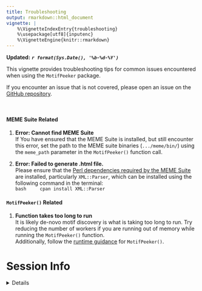 ```yaml
---
title: Troubleshooting
output: rmarkdown::html_document
vignette: |
    %\VignetteIndexEntry{troubleshooting}
    %\usepackage[utf8]{inputenc}
    %\VignetteEngine{knitr::rmarkdown}
---
```


**Updated:** ***`r format(Sys.Date(), '%b-%d-%Y')`***  

This vignette provides troubleshooting tips for common issues encountered when
using the `MotifPeeker` package.  

If you encounter an issue that is not covered, please open an issue on the
[GitHub repository](https://github.com/neurogenomics/MotifPeeker/issues).  

<br>

#### MEME Suite Related

1. **Error: Cannot find MEME Suite**  
    If You have ensured that the MEME Suite is installed, but still encounter
    this error, set the path to the MEME suite binaries (`.../meme/bin/`) using
    the `meme_path` parameter in the `MotifPeeker()` function call.  

2. **Error: Failed to generate .html file.**  
    Please ensure that the
    [Perl dependencies required by the MEME Suite](https://meme-suite.org/meme/doc/install.html#prereq_perl)
    are installed, particularly `XML::Parser`, which can be installed using the
    following command in the terminal:  
    ```bash
    cpan install XML::Parser
    ```

#### `MotifPeeker()` Related

1. **Function takes too long to run**  
    It is likely de-novo motif discovery is what is taking too long to run. Try
    reducing the number of workers if you are running out of memory while
    running the `MotifPeeker()` function.  
    Additionally, follow the [runtime guidance](https://neurogenomics.github.io/MotifPeeker/articles/MotifPeeker.html#runtime)
    for `MotifPeeker()`.  


# Session Info 

<details> 

```r
utils::sessionInfo()
```

</details>  

<br>
